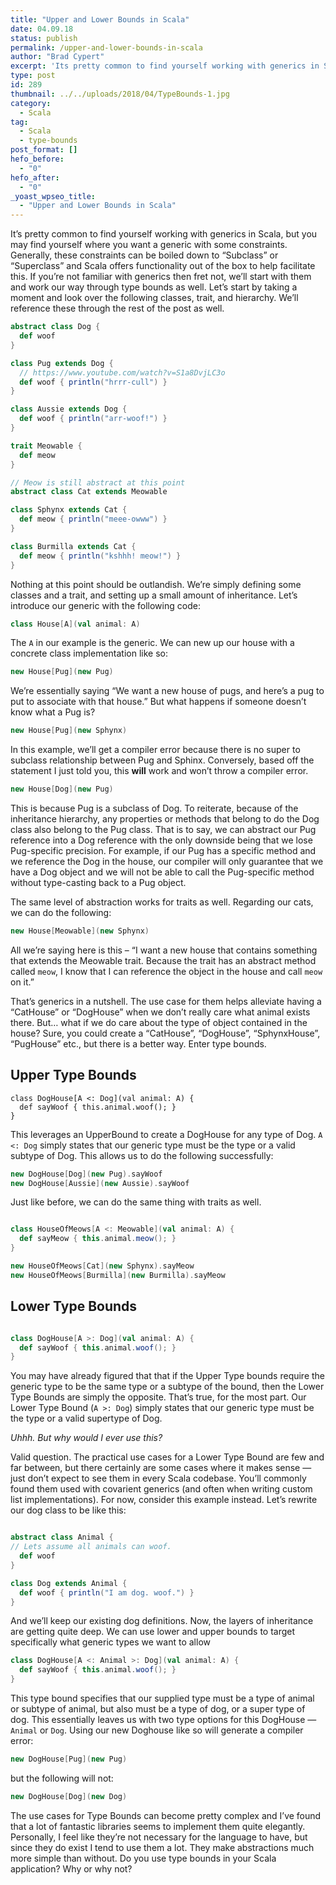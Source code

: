 ```yaml
---
title: "Upper and Lower Bounds in Scala"
date: 04.09.18
status: publish
permalink: /upper-and-lower-bounds-in-scala
author: "Brad Cypert"
excerpt: 'Its pretty common to find yourself working with generics in Scala, but you may find yourself where you want a generic with some constraints. Generally, these constraints can be boiled down to "Subclass" or "Superclass" and Scala offers functionality out of the box to help facilitate this.'
type: post
id: 289
thumbnail: ../../uploads/2018/04/TypeBounds-1.jpg
category:
  - Scala
tag:
  - Scala
  - type-bounds
post_format: []
hefo_before:
  - "0"
hefo_after:
  - "0"
_yoast_wpseo_title:
  - "Upper and Lower Bounds in Scala"
---
```


It’s pretty common to find yourself working with generics in Scala, but you may find yourself where you want a generic with some constraints. Generally, these constraints can be boiled down to “Subclass” or “Superclass” and Scala offers functionality out of the box to help facilitate this. If you’re not familiar with generics then fret not, we’ll start with them and work our way through type bounds as well. Let’s start by taking a moment and look over the following classes, trait, and hierarchy. We’ll reference these through the rest of the post as well.

```scala
abstract class Dog {
  def woof
}

class Pug extends Dog {
  // https://www.youtube.com/watch?v=S1a8DvjLC3o
  def woof { println("hrrr-cull") }
}

class Aussie extends Dog {
  def woof { println("arr-woof!") }
}

trait Meowable {
  def meow
}

// Meow is still abstract at this point
abstract class Cat extends Meowable

class Sphynx extends Cat {
  def meow { println("meee-owww") }
}

class Burmilla extends Cat {
  def meow { println("kshhh! meow!") }
}

```

Nothing at this point should be outlandish. We’re simply defining some classes and a trait, and setting up a small amount of inheritance. Let’s introduce our generic with the following code:

```scala
class House[A](val animal: A)
```

The `A` in our example is the generic. We can new up our house with a concrete class implementation like so:

```scala
new House[Pug](new Pug)
```

We’re essentially saying “We want a new house of pugs, and here’s a pug to put to associate with that house.” But what happens if someone doesn’t know what a Pug is?

```scala
new House[Pug](new Sphynx)
```

In this example, we’ll get a compiler error because there is no super to subclass relationship between Pug and Sphinx. Conversely, based off the statement I just told you, this **will** work and won’t throw a compiler error.

```scala
new House[Dog](new Pug)
```

This is because Pug is a subclass of Dog. To reiterate, because of the inheritance hierarchy, any properties or methods that belong to do the Dog class also belong to the Pug class. That is to say, we can abstract our Pug reference into a Dog reference with the only downside being that we lose Pug-specific precision. For example, if our Pug has a specific method and we reference the Dog in the house, our compiler will only guarantee that we have a Dog object and we will not be able to call the Pug-specific method without type-casting back to a Pug object.

The same level of abstraction works for traits as well. Regarding our cats, we can do the following:

```scala
new House[Meowable](new Sphynx)
```

All we’re saying here is this – “I want a new house that contains something that extends the Meowable trait. Because the trait has an abstract method called `meow`, I know that I can reference the object in the house and call `meow` on it.”

That’s generics in a nutshell. The use case for them helps alleviate having a “CatHouse” or “DogHouse” when we don’t really care what animal exists there. But… what if we do care about the type of object contained in the house? Sure, you could create a “CatHouse”, “DogHouse”, “SphynxHouse”, “PugHouse” etc., but there is a better way. Enter type bounds.

## Upper Type Bounds

```
class DogHouse[A <: Dog](val animal: A) {
  def sayWoof { this.animal.woof(); }
}
```

This leverages an UpperBound to create a DogHouse for any type of Dog. `A <: Dog` simply states that our generic type must be the type or a valid subtype of Dog. This allows us to do the following successfully:

```scala
new DogHouse[Dog](new Pug).sayWoof
new DogHouse[Aussie](new Aussie).sayWoof
```

Just like before, we can do the same thing with traits as well.

```scala

class HouseOfMeows[A <: Meowable](val animal: A) {
  def sayMeow { this.animal.meow(); }
}

new HouseOfMeows[Cat](new Sphynx).sayMeow
new HouseOfMeows[Burmilla](new Burmilla).sayMeow

```

## Lower Type Bounds

```scala

class DogHouse[A >: Dog](val animal: A) {
  def sayWoof { this.animal.woof(); }
}

```

You may have already figured that that if the Upper Type bounds require the generic type to be the same type or a subtype of the bound, then the Lower Type Bounds are simply the opposite. That’s true, for the most part. Our Lower Type Bound (`A >: Dog`) simply states that our generic type must be the type or a valid supertype of Dog.

_Uhhh. But why would I ever use this?_

Valid question. The practical use cases for a Lower Type Bound are few and far between, but there certainly are some cases where it makes sense — just don’t expect to see them in every Scala codebase. You’ll commonly found them used with covarient generics (and often when writing custom list implementations). For now, consider this example instead. Let’s rewrite our dog class to be like this:

```scala

abstract class Animal {
// Lets assume all animals can woof.
  def woof
}

class Dog extends Animal {
  def woof { println("I am dog. woof.") }
}

```

And we’ll keep our existing dog definitions. Now, the layers of inheritance are getting quite deep. We can use lower and upper bounds to target specifically what generic types we want to allow

```scala
class DogHouse[A <: Animal >: Dog](val animal: A) {
  def sayWoof { this.animal.woof(); }
}

```

This type bound specifies that our supplied type must be a type of animal or subtype of animal, but also must be a type of dog, or a super type of dog. This essentially leaves us with two type options for this DogHouse — `Animal` or `Dog`. Using our new Doghouse like so will generate a compiler error:

```scala
new DogHouse[Pug](new Pug)

```

but the following will not:

```scala
new DogHouse[Dog](new Dog)

```

The use cases for Type Bounds can become pretty complex and I’ve found that a lot of fantastic libraries seems to implement them quite elegantly. Personally, I feel like they’re not necessary for the language to have, but since they do exist I tend to use them a lot. They make abstractions much more simple than without. Do you use type bounds in your Scala application? Why or why not?
